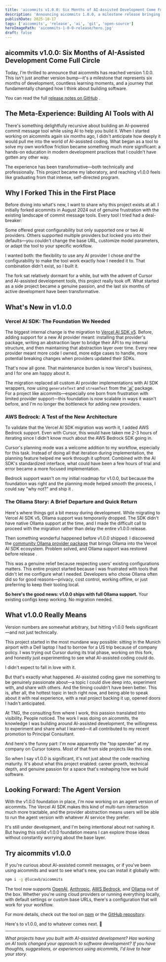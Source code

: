```yaml
---
title: 'aicommits v1.0.0: Six Months of AI-Assisted Development Come Full Circle'
description: 'Announcing aicommits 1.0.0, a milestone release bringing flexible AI provider support, AWS Bedrock integration, and lessons learned from building AI tools with AI.'
publishDate: 2025-10-17
tags: ['aicommits', 'release', 'ai', 'git', 'open-source']
heroImagePath: 'aicommits-1-0-0-release/hero.jpg'
draft: false
---
```



<AutoOptimizedImage src={heroImage} alt="aicommits v1.0.0 release announcement" loading="eager" />

## aicommits v1.0.0: Six Months of AI-Assisted Development Come Full Circle

Today, I'm thrilled to announce that aicommits has reached version 1.0.0. This isn't just another version bump—it's a milestone that represents six months of development, countless learning moments, and a journey that fundamentally changed how I think about building software.

You can read the full [release notes on GitHub](https://github.com/lucavb/aicommits/releases/tag/v1.0.0) .

## The Meta-Experience: Building AI Tools with AI

There's something delightfully recursive about building an AI-powered commit message tool while using AI to help you build it. When I started working on aicommits again six months ago, I didn't anticipate how deeply it would pull me into the world of AI-assisted coding. What began as a tool to solve my own workflow friction became something much more significant: a hands-on education in modern development practices that I couldn't have gotten any other way.

The experience has been transformative—both technically and professionally. This project became my laboratory, and reaching v1.0.0 feels like graduating from that intense, self-directed program.

## Why I Forked This in the First Place

Before diving into what's new, I want to share why this project exists at all. I initially forked aicommits in August 2024 out of genuine frustration with the existing landscape of commit message tools. Every tool I tried had a deal-breaker:

Some offered great configurability but only supported one or two AI providers. Others supported multiple providers but locked you into their defaults—you couldn't change the base URL, customize model parameters, or adapt the tool to your specific workflow.

I wanted both: the flexibility to use any AI provider I chose _and_ the configurability to make the tool work exactly how I needed it to. That combination didn't exist, so I built it.

The fork sat relatively dormant for a while, but with the advent of Cursor and AI-assisted development tools, this project really took off. What started as a side project became a genuine passion, and the last six months of active development have been transformative.

## What's New in v1.0.0

### Vercel AI SDK: The Foundation We Needed

The biggest internal change is the migration to [Vercel AI SDK v5](https://ai-sdk.dev/docs/introduction). Before, adding support for a new AI provider meant: installing that provider's package, writing an abstraction layer to bridge their API to my internal structure, and then maintaining that abstraction layer over time. Every new provider meant more code I owned, more edge cases to handle, more potential breaking changes when providers updated their SDKs.

That's now all gone. That maintenance burden is now Vercel's business, and I for one am happy about it.

The migration replaced all custom AI provider implementations with AI SDK wrappers, now using `generateText` and `streamText` from the ['ai'](https://www.npmjs.com/package/ai) package. For a project like aicommits—especially one born from frustration with limited provider support—this foundation is now scalable in ways it wasn't before, and I'm no longer the bottleneck for adding new providers.

### AWS Bedrock: A Test of the New Architecture

To validate that the Vercel AI SDK migration was worth it, I added AWS Bedrock support. Even with Cursor, this would have taken me 2-3 hours of iterating since I didn't know much about the AWS Bedrock SDK going in.

Cursor's planning mode was a welcome addition to my workflow, especially for this task. Instead of doing all that iteration during implementation, the planning feature helped me work through it upfront. Combined with the AI SDK's standardized interface, what could have been a few hours of trial and error became a more focused implementation.

Bedrock support wasn't on my initial roadmap for v1.0.0, but because the foundation was right and the planning mode helped smooth the process, I could say "why not?" and ship it .

### The Ollama Story: A Brief Departure and Quick Return

Here's where things got a bit messy during development. While migrating to Vercel AI SDK v5, Ollama support was temporarily dropped. The SDK didn't have native Ollama support at the time, and I made the difficult call to proceed with the migration rather than delay the entire v1.0.0 release.

Then something wonderful happened before v1.0.0 shipped: I discovered the [community Ollama provider package](https://ai-sdk.dev/providers/community-providers/ollama) that brings Ollama into the Vercel AI SDK ecosystem. Problem solved, and Ollama support was restored before release .

This was a genuine relief because respecting users' existing configurations matters. This entire project started because I was frustrated with tools that didn't let me configure what I needed. Developers who chose Ollama often did so for good reasons—privacy, cost control, working offline, or just preferring to keep their tooling local.

**So here's the good news: v1.0.0 ships with full Ollama support.** Your existing configs keep working. No migration needed.

## What v1.0.0 Really Means

Version numbers are somewhat arbitrary, but hitting v1.0.0 feels significant—and not just technically.

This project started in the most mundane way possible: sitting in the Munich airport with a Dell laptop I had to borrow for a US trip because of company policy. I was trying out Cursor during its trial phase, working on this fork, and honestly just experimenting to see what AI-assisted coding could do.

I didn't expect to fall in love with it.

But that's exactly what happened. AI-assisted coding gave me something to be genuinely passionate about—a topic I could dive deep into, experiment with, and share with others. And the timing couldn't have been better. This is, after all, the hottest topic in tech right now, and being able to speak about it with real experience, with a real project backing it up, opened doors I hadn't anticipated.

At TNG, the consulting firm where I work, this passion translated into visibility. People noticed. The work I was doing on aicommits, the knowledge I was building around AI-assisted development, the willingness to experiment and share what I learned—it all contributed to my recent promotion to Principal Consultant.

And here's the funny part: I'm now apparently the "top spender" at my company on Cursor tokens. Most of that from side projects like this one.

So when I say v1.0.0 is significant, it's not just about the code reaching maturity. It's about what this project enabled: career growth, technical depth, and genuine passion for a space that's reshaping how we build software.

## Looking Forward: The Agent Version

With the v1.0.0 foundation in place, I'm now working on an agent version of aicommits. The Vercel AI SDK makes this kind of multi-turn interaction much more tractable, and the provider abstraction means users will be able to run the agent version with whatever AI service they prefer.

It's still under development, and I'm being intentional about not rushing it. But having this solid v1.0.0 foundation means I can explore those ideas without constantly worrying about the base layer.

## Try aicommits v1.0.0

If you're curious about AI-assisted commit messages, or if you've been using aicommits and want to see what's new, you can install it globally with:

```bash
npm i -g @lucavb/aicommits
```

The tool now supports [OpenAI](https://platform.openai.com/docs/api-reference), [Anthropic](https://docs.anthropic.com/), [AWS Bedrock](https://docs.aws.amazon.com/bedrock/), and [Ollama](https://ollama.com/docs) out of the box. Whether you're using cloud providers or running everything locally, with default settings or custom base URLs, there's a configuration that will work for your workflow.

For more details, check out the tool on [npm](https://www.npmjs.com/package/@lucavb/aicommits) or the [GitHub repository](https://github.com/lucavb/aicommits).

Here's to v1.0.0, and to whatever comes next. 🎉

---

_What projects have you built with AI-assisted development? Has working on AI tools changed your approach to software development? If you have thoughts, suggestions, or experiences using aicommits, I'd love to hear your story._
